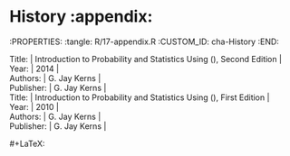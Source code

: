 # History                                                          :appendix:
:PROPERTIES:
:tangle: R/17-appendix.R
:CUSTOM_ID: cha-History
:END:

| Title:     | Introduction to Probability and Statistics Using \(\mathsf{R}\), Second Edition |
| Year:      | 2014                                                                            |
| Authors:   | G. Jay Kerns                                                                    |
| Publisher: | G. Jay Kerns                                                                    |

| Title:     | Introduction to Probability and Statistics Using \(\mathsf{R}\), First Edition |
| Year:      | 2010                                                                           |
| Authors:   | G. Jay Kerns                                                                   |
| Publisher: | G. Jay Kerns                                                                   |

#+LaTeX: \vfill{}


